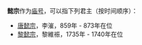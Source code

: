 '''懿宗'''作为[[庙号|庙号]]，可以指下列君主（按时间顺序）：
* [[唐懿宗|唐懿宗]]，李漼，859年 - 873年在位
* [[黎懿宗|黎懿宗]]，黎維祳，1735年 - 1740年在位

{{disambig|cat=庙号消歧义}}
